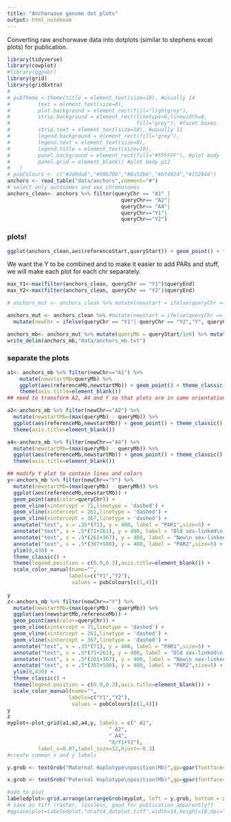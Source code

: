 ```yaml
---
title: "Anchorwave genome dot plots"
output: html_notebook
---
```


Converting raw anchorwave data into dotplots (similar to stephens excel plots) for publication.

```r
library(tidyverse)
library(cowplot)
#library(ggpubr)
library(grid)
library(gridExtra)
# 
# pubTheme <-theme(title = element_text(size=10), #usually 14
#         text = element_text(size=8),
#         plot.background = element_rect(fill="lightgrey"),
#         strip.background = element_rect(linetype=0,linewidth=8,
#                                         fill="grey"), #facet boxes
#         strip.text = element_text(size=10), #usually 11
#         legend.background = element_rect(fill="grey"),
#         legend.text = element_text(size=8),
#         legend.title = element_text(size=10),
#         panel.background = element_rect(fill="#FFFFFF"), #plot body
#         panel.grid = element_blank() #plot body pt2
#   )
# pubColours <- c("#2d9da6","#99b700","#8a53b6","#bf4824","#152944")
anchors <- read_table("data/anchors",comment="#")
# select only autosomes and sex chromosomes
anchors_clean<- anchors %>% filter(queryChr == "A1" | 
                                     queryChr== "A2"|
                                     queryChr== "A4"|
                                     queryChr=="Y1"|
                                     queryChr=="Y2")
```
### plots!
```r
ggplot(anchors_clean,aes(referenceStart,queryStart)) + geom_point() + facet_wrap(~queryChr)
```
We want the Y to be combined and to make it easier to add PARs and stuff, we will make each plot for each chr separately.
```r
max_Y1<-max(filter(anchors_clean, queryChr == "Y1")$queryEnd)
max_Y2<-max(filter(anchors_clean, queryChr == "Y2")$queryEnd)

# anchors_mut <- anchors_clean %>% mutate(newstart = ifelse(queryChr == "Y2",(queryStart+max_Y1), queryStart)) %>% mutate(newChr = ifelse(queryChr == "Y1"| queryChr == "Y2","Y", queryChr)) #%>% mutate(.,queryMb = newstart/1e6) %>% mutate(.,referenceMb = referenceStart/1e6)

anchors_mut <- anchors_clean %>% #mutate(newstart = ifelse(queryChr == "Y1",(queryStart+max_Y2), queryStart)) 
  mutate(newChr = ifelse(queryChr == "Y1"| queryChr == "Y2","Y", queryChr))

anchors_mb<- anchors_mut %>% mutate(queryMb = queryStart/1e6) %>% mutate(referenceMb = referenceStart/1e6)
write_delim(anchors_mb,"data/anchors_mb.txt")

```

### separate the plots

```r
a1<- anchors_mb %>% filter(newChr=="A1") %>% 
    mutate(newstartMb=queryMb) %>%
    ggplot(aes(referenceMb,newstartMb)) + geom_point() + theme_classic() +
    theme(axis.title=element_blank())
## need to transform A2, A4 and Y so that plots are in same orientation

a2<-anchors_mb %>% filter(newChr=="A2") %>%
  mutate(newstartMb=(max(queryMb) - queryMb)) %>%
  ggplot(aes(referenceMb,newstartMb)) + geom_point() + theme_classic() +
  theme(axis.title=element_blank())

a4<-anchors_mb %>% filter(newChr=="A4") %>%
  mutate(newstartMb=(max(queryMb) - queryMb)) %>%
  ggplot(aes(referenceMb,newstartMb)) + geom_point() + theme_classic() +
  theme(axis.title=element_blank())

## modify Y plot to contain lines and colors
y<-anchors_mb %>% filter(newChr=="Y") %>%
  mutate(newstartMb=(max(queryMb) - queryMb)) %>%
  ggplot(aes(referenceMb,newstartMb)) + 
  geom_point(aes(color=queryChr)) + 
  geom_vline(xintercept = 71,linetype = 'dashed') +
  geom_vline(xintercept = 261,linetype = 'dashed') +
  geom_vline(xintercept = 367,linetype = 'dashed') +
  annotate("text", x = .35*(71), y = 400, label = "PAR1",size=5) +
  annotate("text", x = .5*(71+261), y = 400, label = "Old sex-linked\n region",size =5) +
  annotate("text", x = .5*(261+367), y = 400, label = "New\n sex-linked\n region",size=5) +
  annotate("text", x = .5*(367+500), y = 400, label = "PAR2",size=5) +
  ylim(0,430) +
  theme_classic() +
  theme(legend.position = c(0.9,0.3),axis.title=element_blank()) +
  scale_color_manual(name="",
                    labels=c("Y1","Y2"),
                     values = pubColours[c(1,4)])
  
y
z<-anchors_mb %>% filter(newChr=="Y") %>%
  mutate(newstartMb=(max(queryMb) - queryMb)) %>%
  ggplot(aes(newstartMb,referenceMb)) + 
  geom_point(aes(color=queryChr)) + 
  geom_vline(xintercept = 71,linetype = 'dashed') +
  geom_vline(xintercept = 261,linetype = 'dashed') +
  geom_vline(xintercept = 367,linetype = 'dashed') +
  annotate("text", x = .35*(71), y = 400, label = "PAR1",size=5) +
  annotate("text", x = .5*(71+261), y = 400, label = "Old sex-linked\n region",size =5) +
  annotate("text", x = .5*(261+367), y = 400, label = "New\n sex-linked\n region",size=5) +
  annotate("text", x = .5*(367+500), y = 400, label = "PAR2",size=5) +
  ylim(0,430) +
  theme_classic() +
  theme(legend.position = c(0.9,0.3),axis.title=element_blank()) +
  scale_color_manual(name="",
                    labels=c("Y1","Y2"),
                     values = pubColours[c(1,4)])
y
z
myplot<-plot_grid(a1,a2,a4,y, labels = c(" A1",
                                 " A2",
                                 " A4",
                                 "X/Y1+Y2"), 
          label_x=0.07,label_size=12,hjust=-0.3)
#create common x and y labels

y.grob <- textGrob("Maternal Haplotype\nposition(Mb)",gp=gpar(fontface="bold", fontsize=18), rot=90)

x.grob <- textGrob("Paternal Haplotype\nposition(Mb)",gp=gpar(fontface="bold", fontsize=18))

#add to plot
labeledplot<-grid.arrange(arrangeGrob(myplot, left = y.grob, bottom = x.grob))
# save as tiff (raster, lossless, good for publication apparently?)
#ggsave(plot=labeledplot,"draft4_dotplot.tiff",width=14,height=10,dpi="print",device="tiff")
```



